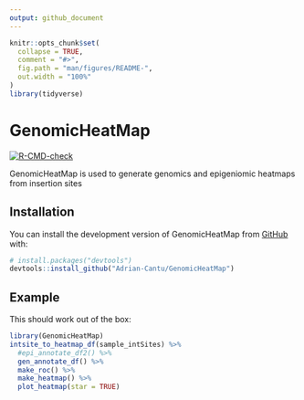 ```yaml
---
output: github_document
---
```


<!-- README.md is generated from README.Rmd. Please edit that file -->

```r
knitr::opts_chunk$set(
  collapse = TRUE,
  comment = "#>",
  fig.path = "man/figures/README-",
  out.width = "100%"
)
library(tidyverse)

```

# GenomicHeatMap

<!-- badges: start -->
[![R-CMD-check](https://github.com/Adrian-Cantu/GenomicHeatMap/workflows/R-CMD-check/badge.svg)](https://github.com/Adrian-Cantu/GenomicHeatMap/actions)
<!-- badges: end -->

GenomicHeatMap is used to generate genomics and epigeniomic heatmaps from insertion sites

## Installation

You can install the development version of GenomicHeatMap from [GitHub](https://github.com/) with:

``` r
# install.packages("devtools")
devtools::install_github("Adrian-Cantu/GenomicHeatMap")
```

## Example

This should work out of the box:

```r
library(GenomicHeatMap)
intsite_to_heatmap_df(sample_intSites) %>%
  #epi_annotate_df2() %>%
  gen_annotate_df() %>% 
  make_roc() %>%
  make_heatmap() %>% 
  plot_heatmap(star = TRUE)
```

